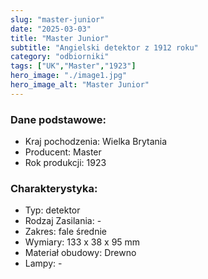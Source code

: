 ```yaml
---
slug: "master-junior"
date: "2025-03-03"
title: "Master Junior"
subtitle: "Angielski detektor z 1912 roku"
category: "odbiorniki"
tags: ["UK","Master","1923"]
hero_image: "./image1.jpg"
hero_image_alt: "Master Junior"
---
```


### Dane podstawowe:

- Kraj pochodzenia: Wielka Brytania
- Producent: Master
- Rok produkcji: 1923

### Charakterystyka:

- Typ: detektor
- Rodzaj Zasilania: -
- Zakres: fale średnie
- Wymiary: 133 x 38 x 95 mm
- Materiał obudowy: Drewno
- Lampy: -
